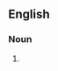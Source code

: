 ==English==

===Noun===
{{head|en|noun form|head=[[mirror]] [[image]]s}}

# {{plural of|mirror image|lang=en}}